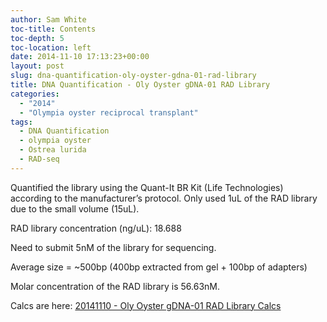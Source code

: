 ```yaml
---
author: Sam White
toc-title: Contents
toc-depth: 5
toc-location: left
date: 2014-11-10 17:13:23+00:00
layout: post
slug: dna-quantification-oly-oyster-gdna-01-rad-library
title: DNA Quantification - Oly Oyster gDNA-01 RAD Library
categories:
  - "2014"
  - "Olympia oyster reciprocal transplant"
tags:
  - DNA Quantification
  - olympia oyster
  - Ostrea lurida
  - RAD-seq
---
```


Quantified the library using the Quant-It BR Kit (Life Technologies) according to the manufacturer's protocol. Only used 1uL of the RAD library due to the small volume (15uL).

RAD library concentration (ng/uL): 18.688

Need to submit 5nM of the library for sequencing.

Average size = ~500bp (400bp extracted from gel + 100bp of adapters)

Molar concentration of the RAD library is 56.63nM.

Calcs are here: [20141110 - Oly Oyster gDNA-01 RAD Library Calcs](https://docs.google.com/spreadsheets/d/13x43h_UrORasUZZPhPyCB0RIu0Kbjh3M1YBA_0Ee5dA/edit?usp=sharing)
